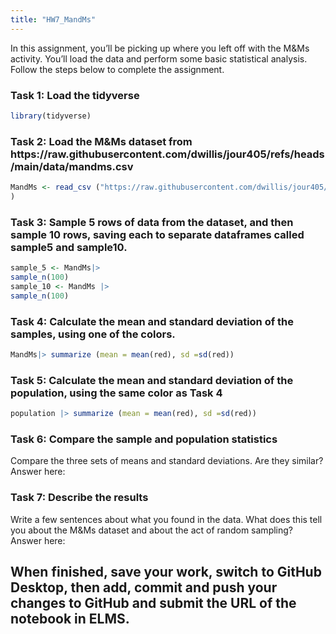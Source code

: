 ```yaml
---
title: "HW7_MandMs"
---
```


In this assignment, you'll be picking up where you left off with the M&Ms activity. You'll load the data and perform some basic statistical analysis. Follow the steps below to complete the assignment.

### Task 1: Load the tidyverse
```r
library(tidyverse)
```

### Task 2: Load the M&Ms dataset from https://raw.githubusercontent.com/dwillis/jour405/refs/heads/main/data/mandms.csv

```r
MandMs <- read_csv ("https://raw.githubusercontent.com/dwillis/jour405/refs/heads/main/data/mandms.csv"
) 
```

### Task 3: Sample 5 rows of data from the dataset, and then sample 10 rows, saving each to separate dataframes called sample5 and sample10.
```r
sample_5 <- MandMs|>
sample_n(100) 
sample_10 <- MandMs |> 
sample_n(100)
```


### Task 4: Calculate the mean and standard deviation of the samples, using one of the colors.
```r
MandMs|> summarize (mean = mean(red), sd =sd(red)) 

```


### Task 5: Calculate the mean and standard deviation of the population, using the same color as Task 4
```r
population |> summarize (mean = mean(red), sd =sd(red))

```


### Task 6: Compare the sample and population statistics

Compare the three sets of means and standard deviations. Are they similar?
Answer here: 



### Task 7: Describe the results

Write a few sentences about what you found in the data. What does this tell you about the M&Ms dataset and about the act of random sampling?
Answer here: 

When finished, save your work, switch to GitHub Desktop, then add, commit and push your changes to GitHub and submit the URL of the notebook in ELMS.
---


